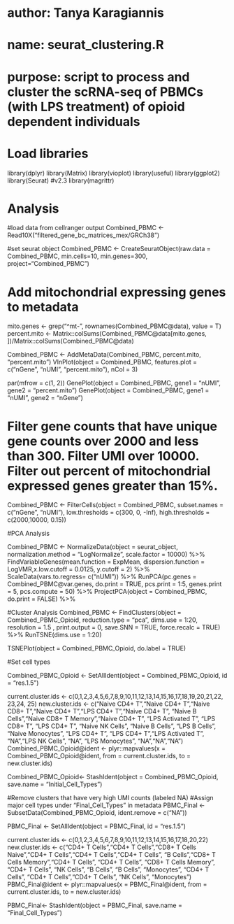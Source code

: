 ###########################################################################################
# author: Tanya Karagiannis
# name: seurat_clustering.R
# purpose: script to process and cluster the scRNA-seq of PBMCs (with LPS treatment) of opioid dependent individuals
###########################################################################################

# Load libraries

###########################################################################################

library(dplyr) 
library(Matrix) 
library(vioplot) 
library(useful) 
library(ggplot2)
library(Seurat) #v2.3
library(magrittr)

###########################################################################################

# Analysis

###########################################################################################

#load data from cellranger output
Combined_PBMC <- Read10X("filtered_gene_bc_matrices_mex/GRCh38")



#set seurat object
Combined_PBMC <- CreateSeuratObject(raw.data = Combined_PBMC,
                min.cells=10, min.genes=300,
                project="Combined_PBMC")



# Add mitochondrial expressing genes to metadata

mito.genes <- grep("^mt-", rownames(Combined_PBMC@data), value = T)
percent.mito <- Matrix::colSums(Combined_PBMC@data[mito.genes, ])/Matrix::colSums(Combined_PBMC@data)

Combined_PBMC <- AddMetaData(Combined_PBMC, percent.mito, "percent.mito")
VlnPlot(object = Combined_PBMC, features.plot = c("nGene", "nUMI", "percent.mito"), nCol = 3)

par(mfrow = c(1, 2))
GenePlot(object = Combined_PBMC, gene1 = "nUMI", gene2 = "percent.mito")
GenePlot(object = Combined_PBMC, gene1 = "nUMI", gene2 = "nGene")


# Filter gene counts that have unique gene counts over 2000 and less than 300. Filter UMI over 10000. Filter out percent of mitochondrial expressed genes greater than 15%.

Combined_PBMC <- FilterCells(object = Combined_PBMC, subset.names = c("nGene", "nUMI"), low.thresholds = c(300, 0, -Inf), high.thresholds = c(2000,10000, 0.15))

#PCA Analysis

Combined_PBMC <- NormalizeData(object = seurat_object, normalization.method = "LogNormalize", scale.factor = 10000) %>%
  FindVariableGenes(mean.function = ExpMean, dispersion.function = LogVMR,x.low.cutoff = 0.0125, y.cutoff = 2) %>%
  ScaleData(vars.to.regress= c("nUMI")) %>%
  RunPCA(pc.genes = Combined_PBMC@var.genes, do.print = TRUE, pcs.print = 1:5, genes.print = 5, pcs.compute = 50) %>%
  ProjectPCA(object = Combined_PBMC, do.print = FALSE) %>%

#Cluster Analysis
Combined_PBMC <- FindClusters(object = Combined_PBMC_Opioid, reduction.type = "pca", dims.use = 1:20, resolution = 1.5 , print.output = 0, save.SNN = TRUE, force.recalc = TRUE) %>% 
  RunTSNE(dims.use = 1:20)


TSNEPlot(object = Combined_PBMC_Opioid, do.label = TRUE)



#Set cell types

Combined_PBMC_Opioid <- SetAllIdent(object = Combined_PBMC_Opioid, id = "res.1.5")

current.cluster.ids <- c(0,1,2,3,4,5,6,7,8,9,10,11,12,13,14,15,16,17,18,19,20,21,22, 23,24, 25)
new.cluster.ids <- c("Naive CD4+ T","Naive CD4+ T","Naive CD8+ T","Naive CD4+ T","LPS CD4+ T","Naive CD4+ T", "Naive B Cells","Naive CD8+ T Memory","Naive CD4+ T", "LPS Activated T", "LPS CD8+ T", "LPS CD4+ T", "Naive NK Cells", "Naive B Cells", "LPS B Cells", "Naive Monocytes", "LPS CD4+ T", "LPS CD4+ T","LPS Activated T", "NA","LPS NK Cells", "NA", "LPS Monocytes", "NA","NA","NA") 
Combined_PBMC_Opioid@ident <- plyr::mapvalues(x = Combined_PBMC_Opioid@ident, from = current.cluster.ids, to = new.cluster.ids)

Combined_PBMC_Opioid<- StashIdent(object = Combined_PBMC_Opioid, save.name = "Initial_Cell_Types")



#Remove clusters that have very high UMI counts (labeled NA) 
#Assign major cell types under "Final_Cell_Types" in metadata
PBMC_Final <- SubsetData(Combined_PBMC_Opioid, ident.remove = c("NA"))

PBMC_Final <- SetAllIdent(object = PBMC_Final, id = "res.1.5")

current.cluster.ids <- c(0,1,2,3,4,5,6,7,8,9,10,11,12,13,14,15,16,17,18,20,22)
new.cluster.ids <- c("CD4+ T Cells","CD4+ T Cells","CD8+ T Cells Naive","CD4+ T Cells","CD4+ T Cells","CD4+ T Cells", "B Cells","CD8+ T Cells Memory","CD4+ T Cells", "CD4+ T Cells", "CD8+ T Cells Memory", "CD4+ T Cells", "NK Cells", "B Cells", "B Cells", "Monocytes", "CD4+ T Cells", "CD4+ T Cells","CD4+ T Cells", "NK Cells", "Monocytes") 
PBMC_Final@ident <- plyr::mapvalues(x = PBMC_Final@ident, from = current.cluster.ids, to = new.cluster.ids)

PBMC_Final<- StashIdent(object = PBMC_Final, save.name = "Final_Cell_Types")


